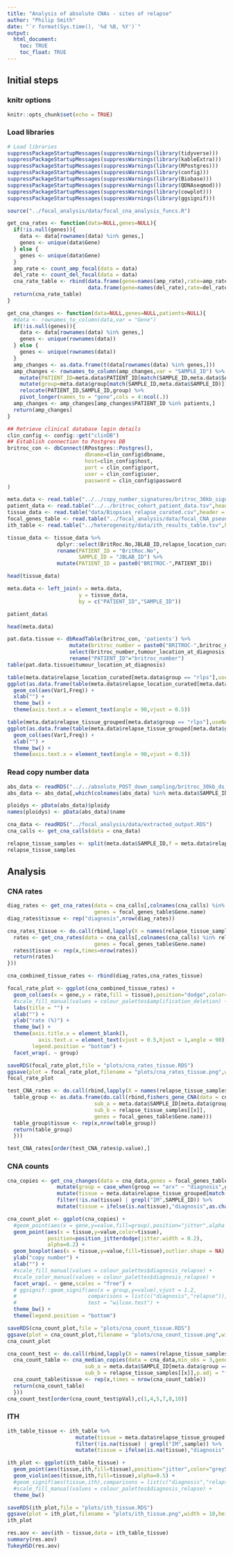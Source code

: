 ```yaml
---
title: "Analysis of absolute CNAs - sites of relapse"
author: "Philip Smith"
date: "`r format(Sys.time(), '%d %B, %Y')`"
output: 
  html_document:
    toc: TRUE
    toc_float: TRUE
---
```


## Initial steps

### knitr options

```r
knitr::opts_chunk$set(echo = TRUE)
```

### Load libraries

```r
# Load libraries
suppressPackageStartupMessages(suppressWarnings(library(tidyverse)))
suppressPackageStartupMessages(suppressWarnings(library(kableExtra)))
suppressPackageStartupMessages(suppressWarnings(library(RPostgres)))
suppressPackageStartupMessages(suppressWarnings(library(config)))
suppressPackageStartupMessages(suppressWarnings(library(Biobase)))
suppressPackageStartupMessages(suppressWarnings(library(QDNAseqmod)))
suppressPackageStartupMessages(suppressWarnings(library(cowplot)))
suppressPackageStartupMessages(suppressWarnings(library(ggsignif)))
```

```r
source("../focal_analysis/data/focal_cna_analysis_funcs.R")

get_cna_rates <- function(data=NULL,genes=NULL){
  if(!is.null(genes)){
    data <- data[rownames(data) %in% genes,]
    genes <- unique(data$Gene)
  } else {
    genes <- unique(data$Gene)
  }
  amp_rate <- count_amp_focal(data = data)
  del_rate <- count_del_focal(data = data)
  cna_rate_table <- rbind(data.frame(gene=names(amp_rate),rate=amp_rate,group=rep("amplification",times=length(amp_rate)),row.names = NULL),
                          data.frame(gene=names(del_rate),rate=del_rate,group=rep("deletion",times=length(del_rate)),row.names = NULL))
  return(cna_rate_table)
}

get_cna_changes <- function(data=NULL,genes=NULL,patients=NULL){
  #data <- rownames_to_column(data,var = "Gene")
  if(!is.null(genes)){
    data <- data[rownames(data) %in% genes,]
    genes <- unique(rownames(data))
  } else {
    genes <- unique(rownames(data))
  }
  amp_changes <- as.data.frame(t(data[rownames(data) %in% genes,]))
  amp_changes <- rownames_to_column(amp_changes,var = "SAMPLE_ID") %>%
    mutate(PATIENT_ID=meta.data$PATIENT_ID[match(SAMPLE_ID,meta.data$SAMPLE_ID)]) %>%
    mutate(group=meta.data$group[match(SAMPLE_ID,meta.data$SAMPLE_ID)]) %>%
    relocate(PATIENT_ID,SAMPLE_ID,group) %>%
    pivot_longer(names_to = "gene",cols = 4:ncol(.))
  amp_changes <- amp_changes[amp_changes$PATIENT_ID %in% patients,]
  return(amp_changes)
}

```

```r
## Retrieve clinical database login details
clin_config <- config::get("clinDB")
## Establish connection to Postgres DB
britroc_con <- dbConnect(RPostgres::Postgres(),
                         dbname=clin_config$dbname,
                         host=clin_config$host,
                         port = clin_config$port,
                         user = clin_config$user,
                         password = clin_config$password
)
```

```r
meta.data <- read.table("../../copy_number_signatures/britroc_30kb_signature_data_meta.tsv",header = TRUE,sep = "\t")
patient_data <- read.table("../../britroc_cohort_patient_data.tsv",header = T,sep = "\t")
tissue_data <- read.table("data/Biopsies_relapse_curated.csv",header = T,sep = ",",na.strings = "")
focal_genes_table <- read.table("../focal_analysis/data/focal_CNA_pseudo_bed.txt",header = T,sep = "\t")
ith_table <- read.table("../heterogeneity/data/ith_results_table.tsv",header = T,sep = "\t")
```

```r
tissue_data <- tissue_data %>%
                dplyr::select(BritRoc.No,JBLAB_ID,relapse_location_curated,relapse_tissue_grouped) %>%
                rename(PATIENT_ID = "BritRoc.No",
                       SAMPLE_ID = "JBLAB_ID") %>%
                mutate(PATIENT_ID = paste0("BRITROC-",PATIENT_ID))

head(tissue_data)
```

```r
meta.data <- left_join(x = meta.data,
                       y = tissue_data,
                       by = c("PATIENT_ID","SAMPLE_ID"))

patient_data$

head(meta.data)
```

```r
pat.data.tissue <- dbReadTable(britroc_con, 'patients') %>%
                    mutate(britroc_number = paste0("BRITROC-",britroc_number)) %>%
                    select(britroc_number,tumour_location_at_diagnosis) %>%
                    rename("PATIENT_ID"="britroc_number")
table(pat.data.tissue$tumour_location_at_diagnosis)
```

```r
table(meta.data$relapse_location_curated[meta.data$group == "rlps"],useNA="ifany")
ggplot(as.data.frame(table(meta.data$relapse_location_curated[meta.data$group == "rlps"],useNA="ifany"))) +
  geom_col(aes(Var1,Freq)) +
  xlab("") +
  theme_bw() +
  theme(axis.text.x = element_text(angle = 90,vjust = 0.5))

table(meta.data$relapse_tissue_grouped[meta.data$group == "rlps"],useNA="ifany")
ggplot(as.data.frame(table(meta.data$relapse_tissue_grouped[meta.data$group == "rlps"],useNA="ifany"))) +
  geom_col(aes(Var1,Freq)) +
  xlab("") +
  theme_bw() +
  theme(axis.text.x = element_text(angle = 90,vjust = 0.5))
```

### Read copy number data

```r
abs_data <- readRDS("../../absolute_POST_down_sampling/britroc_30kb_ds_absCopyNumber.rds")
abs_data <- abs_data[,which(colnames(abs_data) %in% meta.data$SAMPLE_ID[meta.data$use == "TRUE"])]
```

```r
ploidys <- pData(abs_data)$ploidy
names(ploidys) <- pData(abs_data)$name
```

```R
cna_data <- readRDS("../focal_analysis/data/extracted_output.RDS")
cna_calls <- get_cna_calls(data = cna_data)
```

```r
relapse_tissue_samples <- split(meta.data$SAMPLE_ID,f = meta.data$relapse_tissue_grouped,drop = T)
relapse_tissue_samples
```

## Analysis
### CNA rates

```r
diag_rates <- get_cna_rates(data = cna_calls[,colnames(cna_calls) %in% meta.data$SAMPLE_ID[meta.data$group == "arx"]],
                            genes = focal_genes_table$Gene.name)
diag_rates$tissue <- rep("diagnosis",nrow(diag_rates))

cna_rates_tissue <- do.call(rbind,lapply(X = names(relapse_tissue_samples),FUN = function(x){
  rates <- get_cna_rates(data = cna_calls[,colnames(cna_calls) %in% relapse_tissue_samples[[x]]],
                            genes = focal_genes_table$Gene.name)
  rates$tissue <- rep(x,times=nrow(rates))
  return(rates)
}))

cna_combined_tissue_rates <- rbind(diag_rates,cna_rates_tissue)

focal_rate_plot <- ggplot(cna_combined_tissue_rates) +
  geom_col(aes(x = gene,y = rate,fill = tissue),position="dodge",color="grey20") +
  #scale_fill_manual(values = colour_palettes$amplification_deletion) +
  labs(title = "") +
  xlab("") +
  ylab("rate (%)") +
  theme_bw() +
  theme(axis.title.x = element_blank(),
          axis.text.x = element_text(vjust = 0.5,hjust = 1,angle = 90),
        legend.position = "bottom") +
  facet_wrap(. ~ group)

saveRDS(focal_rate_plot,file = "plots/cna_rates_tissue.RDS")
ggsave(plot = focal_rate_plot,filename = "plots/cna_rates_tissue.png",width = 12,height = 8,units = "in",dpi = 300)
focal_rate_plot
```


```r
test_CNA_rates <- do.call(rbind,lapply(X = names(relapse_tissue_samples),FUN = function(x){
  table_group <- as.data.frame(do.call(rbind,fishers_gene_CNA(data = cna_calls,
                            sub_a = meta.data$SAMPLE_ID[meta.data$group == "arx"],
                            sub_b = relapse_tissue_samples[[x]],
                            genes = focal_genes_table$Gene.name)))
  table_group$tissue <- rep(x,nrow(table_group))
  return(table_group)
  }))

test_CNA_rates[order(test_CNA_rates$p.value),]
```

### CNA counts

```r
cna_copies <- get_cna_changes(data = cna_data,genes = focal_genes_table$Gene.name,patients = meta.data$PATIENT_ID) %>%
                mutate(group = case_when(group == "arx" ~ "diagnosis",group == "rlps" ~ "relapse")) %>%
                mutate(tissue = meta.data$relapse_tissue_grouped[match(SAMPLE_ID,meta.data$SAMPLE_ID)]) %>%
                filter(!is.na(tissue) | grepl("IM",SAMPLE_ID)) %>%
                mutate(tissue = ifelse(is.na(tissue),"diagnosis",as.character(tissue)))
```

```r
cna_count_plot <- ggplot(cna_copies) +
  #geom_point(aes(x = gene,y=value,fill=group),position="jitter",alpha = 0.3) +
  geom_point(aes(x = tissue,y=value,color=tissue),
             position=position_jitterdodge(jitter.width = 0.2),
             alpha=0.2) +
  geom_boxplot(aes(x = tissue,y=value,fill=tissue),outlier.shape = NA) +
  ylab("copy number") +
  xlab("") +
  #scale_fill_manual(values = colour_palettes$diagnosis_relapse) +
  #scale_color_manual(values = colour_palettes$diagnosis_relapse) +
  facet_wrap(. ~ gene,scales = "free") +
  # ggsignif::geom_signif(aes(x = group,y=value),vjust = 1.2,
  #                       comparisons = list(c("diagnosis","relapse")),
  #                       test = "wilcox.test") +
  theme_bw() +
  theme(legend.position = "bottom")

saveRDS(cna_count_plot,file = "plots/cna_count_tissue.RDS")
ggsave(plot = cna_count_plot,filename = "plots/cna_count_tissue.png",width = 12,height = 8,units = "in",dpi = 300)
cna_count_plot
```

```r
cna_count_test <- do.call(rbind,lapply(X = names(relapse_tissue_samples),FUN = function(x){
  cna_count_table <- cna_median_copies(data = cna_data,min_obs = 3,genes = focal_genes_table$Gene.name,
                         sub_a = meta.data$SAMPLE_ID[meta.data$group == "arx"],
                         sub_b = relapse_tissue_samples[[x]],p.adj = "fdr")
  cna_count_table$tissue <- rep(x,times = nrow(cna_count_table))
  return(cna_count_table)
  }))
cna_count_test[order(cna_count_test$pVal),c(1,4,5,7,8,10)]
```

### ITH 

```r
ith_table_tissue <- ith_table %>%
                      mutate(tissue = meta.data$relapse_tissue_grouped[match(sample,meta.data$SAMPLE_ID)]) %>%
                      filter(!is.na(tissue) | grepl("IM",sample)) %>%
                      mutate(tissue = ifelse(is.na(tissue),"diagnosis",as.character(tissue)))
```

```r
ith_plot <- ggplot(ith_table_tissue) +
  geom_point(aes(tissue,ith,fill=tissue),position="jitter",color="grey50") +
  geom_violin(aes(tissue,ith,fill=tissue),alpha=0.5) +
  #geom_signif(aes(tissue,ith),comparisons = list(c("diagnosis","relapse")),test = "wilcox.test") +
  #scale_fill_manual(values = colour_palettes$diagnosis_relapse) +
  theme_bw()

saveRDS(ith_plot,file = "plots/ith_tissue.RDS")
ggsave(plot = ith_plot,filename = "plots/ith_tissue.png",width = 10,height = 8,units = "in",dpi = 300)
ith_plot
```

```r
res.aov <- aov(ith ~ tissue,data = ith_table_tissue)
summary(res.aov)
TukeyHSD(res.aov)
```

